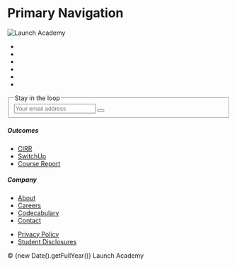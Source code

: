 

<Meta title="Footer" />

# Primary Navigation

<Canvas>
  <Story name="Website">
    <footer className="footer">
      <div className="footer__brand">
        <img className="footer__logo" src={logo} alt="Launch Academy" />
        <ul className="footer__social-media-links">
          <li>
            <a href="https://github.com/launchacademy" aria-label="Launch Academy on GitHub">
              <Icon name="github" fixedWidth />
            </a>
          </li>
          <li>
            <a href="https://facebook.com/TheLaunchAcademy" aria-label="Launch Academy on Facebook">
              <Icon name="facebook-f" fixedWidth />
            </a>
          </li>
          <li>
            <a
              href="https://www.youtube.com/c/Launchacademy"
              aria-label="Launch Academy on YouTube"
            >
              <Icon name="youtube" fixedWidth />
            </a>
          </li>
          <li>
            <a
              href="https://www.linkedin.com/company/launch-academy-inc/"
              aria-label="Launch Academy on LinkedIn"
            >
              <Icon name="linkedin-in" fixedWidth />
            </a>
          </li>
          <li>
            <a href="https://twitter.com/LaunchAcademy" aria-label="Launch Academy on Twitter">
              <Icon name="twitter" fixedWidth />
            </a>
          </li>
          <li>
            <a
              href="https://www.instagram.com/launchacademy/"
              aria-label="Launch Academy on Instagram"
            >
              <Icon name="instagram" fixedWidth />
            </a>
          </li>
        </ul>
      </div>
      <form className="footer__form" autoComplete="off">
        <fieldset>
          <legend className="footer__form-legend">Stay in the loop</legend>
          <input
            type="email"
            name="email"
            id="footer__input_type-email"
            className="footer__input_type-email"
            placeholder="Your email address"
            aria-label="Your email address"
            required
          />
          <button type="submit" className="footer__form-submit-button">
            <Icon name="paper-plane" aria-label="Subscribe" />
          </button>
        </fieldset>
      </form>
      <section className="footer__link-list">
        <h5 className="footer__link-list-title">Outcomes</h5>
        <ul>
          <li>
            <a href="https://static.spacecrafted.com/b13328575ece40d8853472b9e0cf2047/r/f55372eff2de479a8a5b4fdf68d68489/1/Launch%20Academy%20Boston%20Fundamentals%20of%20Web%20Development%20H1%202020.pdf">
              CIRR
            </a>
          </li>
          <li>
            <a href="https://www.switchup.org/bootcamps/launch-academy">SwitchUp</a>
          </li>
          <li>
            <a href="https://www.coursereport.com/schools/launch-academy">Course Report</a>
          </li>
        </ul>
      </section>
      <section className="footer__link-list">
        <h5 className="footer__link-list-title">Company</h5>
        <ul role="list">
          <li>
            <a href="/about">About</a>
          </li>
          <li>
            <a href="/careers">Careers</a>
          </li>
          <li>
            <a href="/codecabulary">Codecabulary</a>
          </li>
          <li>
            <a href="/contact">Contact</a>
          </li>
        </ul>
      </section>
      <section className="footer__compliance">
        <ul role="list" className="footer__compliance-links">
          <li>
            <a href="#">Privacy Policy</a>
          </li>
          <li>
            <a href="#">Student Disclosures</a>
          </li>
        </ul>
        <p className="footer__copyright-notice">&copy; {new Date().getFullYear()} Launch Academy</p>
      </section>
    </footer>
  </Story>
</Canvas>
